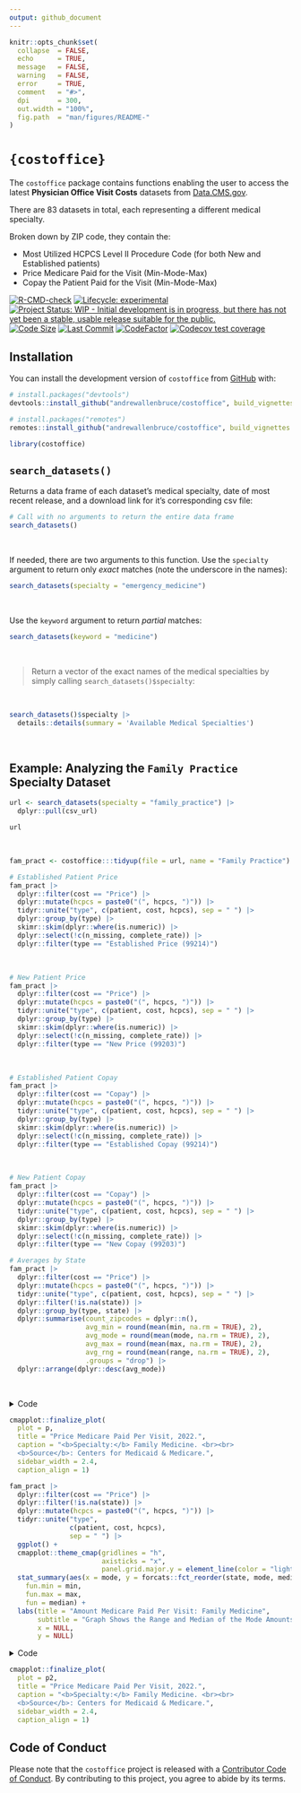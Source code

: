 ```yaml
---
output: github_document
---
```


<!-- README.md is generated from README.Rmd. Please edit that file -->

```r
knitr::opts_chunk$set(
  collapse  = FALSE,
  echo      = TRUE,
  message   = FALSE, 
  warning   = FALSE,
  error     = TRUE,
  comment   = "#>",
  dpi       = 300, 
  out.width = "100%",
  fig.path  = "man/figures/README-"
)
```

# `{costoffice}`

The `costoffice` package contains functions enabling the user to access the latest __Physician Office Visit Costs__ datasets from [Data.CMS.gov](https://data.cms.gov/provider-data/search?page-size=50&theme=Physician%20office%20visit%20costs). 

There are 83 datasets in total, each representing a different medical specialty. 

Broken down by ZIP code, they contain the:

  * Most Utilized HCPCS Level II Procedure Code (for both New and Established patients)
  * Price Medicare Paid for the Visit (Min-Mode-Max)
  * Copay the Patient Paid for the Visit (Min-Mode-Max)


<!-- badges: start -->
[![R-CMD-check](https://github.com/andrewallenbruce/costoffice/actions/workflows/R-CMD-check.yaml/badge.svg)](https://github.com/andrewallenbruce/costoffice/actions/workflows/R-CMD-check.yaml)
[![Lifecycle: experimental](https://img.shields.io/badge/lifecycle-experimental-orange.svg)](https://lifecycle.r-lib.org/articles/stages.html#experimental)
[![Project Status: WIP - Initial development is in progress, but there has not yet been a stable, usable release suitable for the public.](https://www.repostatus.org/badges/latest/wip.svg)](https://www.repostatus.org/#wip)
[![Code Size](https://img.shields.io/github/languages/code-size/andrewallenbruce/costoffice.svg)](https://github.com/andrewallenbruce/costoffice)
[![Last Commit](https://img.shields.io/github/last-commit/andrewallenbruce/costoffice.svg)](https://github.com/andrewallenbruce/costoffice/commits/main)
[![CodeFactor](https://www.codefactor.io/repository/github/andrewallenbruce/costoffice/badge)](https://www.codefactor.io/repository/github/andrewallenbruce/costoffice)
[![Codecov test coverage](https://codecov.io/gh/andrewallenbruce/costoffice/branch/main/graph/badge.svg)](https://app.codecov.io/gh/andrewallenbruce/costoffice?branch=main)
<!-- badges: end -->


## Installation

You can install the development version of `costoffice` from [GitHub](https://github.com/) with:

``` r
# install.packages("devtools")
devtools::install_github("andrewallenbruce/costoffice", build_vignettes = TRUE)
```
``` r
# install.packages("remotes")
remotes::install_github("andrewallenbruce/costoffice", build_vignettes = TRUE)
```

```r
library(costoffice)
```

## `search_datasets()`

Returns a data frame of each dataset's medical specialty, date of most recent release, and a download link for it's corresponding csv file:

```r
# Call with no arguments to return the entire data frame
search_datasets()
```

<br>

If needed, there are two arguments to this function. Use the `specialty` argument to return only _exact_ matches (note the underscore in the names):

```r
search_datasets(specialty = "emergency_medicine")
```

<br>

Use the `keyword` argument to return _partial_ matches:

```r
search_datasets(keyword = "medicine")
```
<br>

> Return a vector of the exact names of the medical specialties by simply calling `search_datasets()$specialty`:

<br>

```r
search_datasets()$specialty |> 
  details::details(summary = 'Available Medical Specialties')
```

<br>

## Example: Analyzing the `Family Practice` Specialty Dataset

```r
url <- search_datasets(specialty = "family_practice") |> 
  dplyr::pull(csv_url)

url
```

<br>

```r
fam_pract <- costoffice:::tidyup(file = url, name = "Family Practice")
```


```r
# Established Patient Price
fam_pract |> 
  dplyr::filter(cost == "Price") |> 
  dplyr::mutate(hcpcs = paste0("(", hcpcs, ")")) |> 
  tidyr::unite("type", c(patient, cost, hcpcs), sep = " ") |> 
  dplyr::group_by(type) |> 
  skimr::skim(dplyr::where(is.numeric)) |> 
  dplyr::select(!c(n_missing, complete_rate)) |> 
  dplyr::filter(type == "Established Price (99214)")
```

<br>

```r
# New Patient Price
fam_pract |> 
  dplyr::filter(cost == "Price") |> 
  dplyr::mutate(hcpcs = paste0("(", hcpcs, ")")) |> 
  tidyr::unite("type", c(patient, cost, hcpcs), sep = " ") |> 
  dplyr::group_by(type) |> 
  skimr::skim(dplyr::where(is.numeric)) |> 
  dplyr::select(!c(n_missing, complete_rate)) |> 
  dplyr::filter(type == "New Price (99203)")
```

<br>

```r
# Established Patient Copay
fam_pract |> 
  dplyr::filter(cost == "Copay") |> 
  dplyr::mutate(hcpcs = paste0("(", hcpcs, ")")) |> 
  tidyr::unite("type", c(patient, cost, hcpcs), sep = " ") |> 
  dplyr::group_by(type) |> 
  skimr::skim(dplyr::where(is.numeric)) |> 
  dplyr::select(!c(n_missing, complete_rate)) |> 
  dplyr::filter(type == "Established Copay (99214)")
```

<br>

```r
# New Patient Copay
fam_pract |> 
  dplyr::filter(cost == "Copay") |> 
  dplyr::mutate(hcpcs = paste0("(", hcpcs, ")")) |> 
  tidyr::unite("type", c(patient, cost, hcpcs), sep = " ") |> 
  dplyr::group_by(type) |> 
  skimr::skim(dplyr::where(is.numeric)) |> 
  dplyr::select(!c(n_missing, complete_rate)) |> 
  dplyr::filter(type == "New Copay (99203)")
```


```r
# Averages by State
fam_pract |> 
  dplyr::filter(cost == "Price") |> 
  dplyr::mutate(hcpcs = paste0("(", hcpcs, ")")) |> 
  tidyr::unite("type", c(patient, cost, hcpcs), sep = " ") |> 
  dplyr::filter(!is.na(state)) |> 
  dplyr::group_by(type, state) |> 
  dplyr::summarise(count_zipcodes = dplyr::n(),
                   avg_min = round(mean(min, na.rm = TRUE), 2),
                   avg_mode = round(mean(mode, na.rm = TRUE), 2),
                   avg_max = round(mean(max, na.rm = TRUE), 2),
                   avg_rng = round(mean(range, na.rm = TRUE), 2),
                   .groups = "drop") |> 
  dplyr::arrange(dplyr::desc(avg_mode))
```

<br>

<details><summary>Code</summary>

```r
library(ggplot2)
library(cmapplot)
p <- fam_pract |> 
  dplyr::filter(cost == "Price") |> 
  dplyr::mutate(hcpcs = paste0("(", hcpcs, ")")) |> 
  tidyr::unite("type", c(patient, cost, hcpcs), sep = " ") |> 
  ggplot(aes(x = mode, 
             color = type, 
             fill = type)) + 
  cmapplot::theme_cmap(gridlines = "h", 
                       axisticks = "x",
                       panel.grid.major.y = element_line(color = "light gray")) +
  geom_density(alpha = 0.5) +
  scale_x_continuous(n.breaks = 5) +
  cmapplot::cmap_fill_discrete("governance") +
  cmapplot::cmap_color_discrete("governance") +
  guides(fill = guide_legend(reverse = TRUE),
         color = "none")
```

</details>

```r
cmapplot::finalize_plot(
  plot = p,
  title = "Price Medicare Paid Per Visit, 2022.",
  caption = "<b>Specialty:</b> Family Medicine. <br><br>
  <b>Source</b>: Centers for Medicaid & Medicare.",
  sidebar_width = 2.4,
  caption_align = 1)
```


```r
fam_pract |> 
  dplyr::filter(cost == "Price") |> 
  dplyr::filter(!is.na(state)) |> 
  dplyr::mutate(hcpcs = paste0("(", hcpcs, ")")) |> 
  tidyr::unite("type", 
               c(patient, cost, hcpcs), 
               sep = " ") |> 
  ggplot() + 
  cmapplot::theme_cmap(gridlines = "h", 
                       axisticks = "x",
                       panel.grid.major.y = element_line(color = "light gray")) +
  stat_summary(aes(x = mode, y = forcats::fct_reorder(state, mode, median)),
    fun.min = min,
    fun.max = max,
    fun = median) +
  labs(title = "Amount Medicare Paid Per Visit: Family Medicine",
       subtitle = "Graph Shows the Range and Median of the Mode Amounts",
       x = NULL, 
       y = NULL)
```

<details><summary>Code</summary>

```r
p2 <- fam_pract |> 
  dplyr::filter(cost == "Price") |> 
  dplyr::filter(!is.na(state)) |> 
  dplyr::mutate(hcpcs = paste0("(", hcpcs, ")")) |> 
  tidyr::unite("type", 
               c(patient, cost, hcpcs), 
               sep = " ") |> 
  ggplot() + 
  cmapplot::theme_cmap(gridlines = "h", 
                       axisticks = "x",
                       panel.grid.major.y = element_line(color = "light gray")) +
  stat_summary(aes(x = mode, y = forcats::fct_reorder(state, mode, median)),
    fun.min = min,
    fun.max = max,
    fun = median)
```

</details>

```r
cmapplot::finalize_plot(
  plot = p2,
  title = "Price Medicare Paid Per Visit, 2022.",
  caption = "<b>Specialty:</b> Family Medicine. <br><br>
  <b>Source</b>: Centers for Medicaid & Medicare.",
  sidebar_width = 2.4,
  caption_align = 1)
```

## Code of Conduct

Please note that the `costoffice` project is released with a [Contributor Code of Conduct](https://andrewallenbruce.github.io/costoffice/CODE_OF_CONDUCT.html). By contributing to this project, you agree to abide by its terms.
